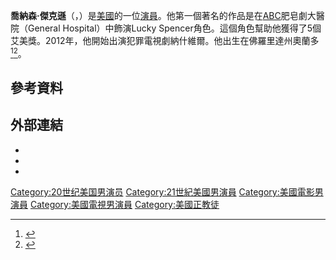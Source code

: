 {{Infobox person
| name         = Jonathan Jackson
| image        = Jonathan Jackson at PaleyFest 2013.jpg
| image_size   = 
| caption      = 
| birth_name   = Jonathan Stevens Jackson
| birth_date   = {{Birth date and age|1982|05|11}}
| birth_place  = 美國佛羅里達州[[奧蘭多|奧蘭多]]
| residence    = 美國[[巴特爾格朗德_(華盛頓州)|巴特爾格朗德 (華盛頓州)]]
| religion     = [[東正教|東正教]]
| occupation   = 演員、音樂人、作家
| years_active = 1993–現在
| spouse       =  {{marriage|[[Lisa_Vultaggio|Lisa Vultaggio]]|June 21, 2002|}}
| children        = 3
| relatives    = [[理查·李·傑克遜|理查·李·傑克遜]] （兄弟）
| website      = {{URL|www.jonathanjackson.com}}
}}
'''喬納森·傑克遜'''（{{lang-en|Jonathan Jackson}}，{{bd|1982年|5月11日||}}）是[[美國|美國]]的一位[[演員|演員]]。他第一個著名的作品是在[[ABC|ABC]]肥皂劇大醫院（General Hospital）中飾演Lucky Spencer角色。這個角色幫助他獲得了5個艾美獎。2012年，他開始出演犯罪電視劇納什維爾。他出生在佛羅里達州奧蘭多<ref name="Columbian 10">{{cite web|last=Albright|first=Mary Ann|title=A hometown for 'General Hospital,' 'One Tree Hill' stars, musicians|url=http://www.columbian.com/news/2010/apr/19/online-bg-celebs/|work=The Columbian|publisher=columbian.com|accessdate=January 19, 2013|date=April 19, 2010|archive-date=2016-02-22|archive-url=https://web.archive.org/web/20160222063306/http://www.columbian.com/news/2010/apr/19/online-bg-celebs/|dead-url=no}}</ref><ref>{{Cite web |url=http://norfolkdailynews.com/news/fundraiser-includes-actor-s-memorabilia/article_92f23ae4-2430-11e2-bcd0-0019bb30f31a.html?mode=jqm |title=存档副本 |accessdate=2016-03-21 |archive-date=2019-12-15 |archive-url=https://web.archive.org/web/20191215231333/https://norfolkdailynews.com/news/fundraiser-includes-actor-s-memorabilia/article_92f23ae4-2430-11e2-bcd0-0019bb30f31a.html?mode=jqm |dead-url=no }}</ref>。

==參考資料==
{{Reflist|30em}}

==外部連結==
{{Commons category|Jonathan Jackson}}
*{{Official website|http://jonathanjackson.com/}}
*{{IMDb name|5044}}
*{{twitter|JonathanJackson}}
{{Authority control}}

{{DEFAULTSORT:Jackson, Jonathan}}
[[Category:20世纪美国男演员|Category:20世纪美国男演员]]
[[Category:21世紀美國男演員|Category:21世紀美國男演員]]
[[Category:美國電影男演員|Category:美國電影男演員]]
[[Category:美國電視男演員|Category:美國電視男演員]]
[[Category:美國正教徒|Category:美國正教徒]]